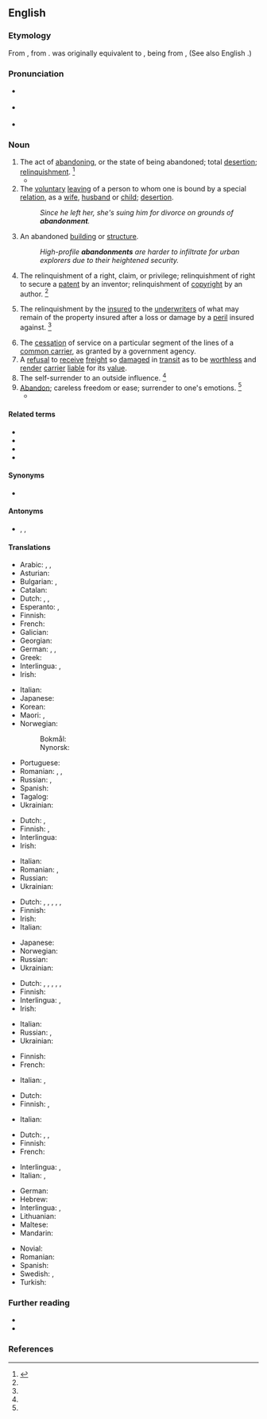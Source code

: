 ==English==
{{wikisource1911Enc|Abandonment}}

===Etymology===
From {{etyl|fr|en}} {{m|fr|abandonnement}}, from {{m|fr|abandonner||to abandon, relinquish}}. {{m|fr|abandonner}} was originally equivalent to {{m|fr||mettre à bandon|to leave to the jurisdiction, i.e. of another}}, {{m|fr|bandon}} being from {{etyl|ML.|en}} {{m|la|bandum}}, {{m|la|bannum||order, decree, ban}} (See also English {{m|en|banns}}.)

===Pronunciation===
* {{a|RP}} {{IPA|/əˈbæn.dn̩.mn̩t/|lang=en}}
* {{a|GenAm}} {{IPA|/əˈbæn.dn̩.mn̩t/|lang=en}}
* {{audio|en-us-abandonment.ogg|Audio (US)|lang=en}}

===Noun===
{{en-noun|~}}

# The act of [[abandoning]], or the state of being abandoned; total [[desertion]]; [[relinquishment]]. {{defdate|Late 16<sup>th</sup> century.}}<ref name=SOED>{{R:SOED5|page=2}}</ref>
#* {{quote-book|year=1790-1800|passage=To what are we reserved? An ''adequate'' compensation "for the sacrifice of powers the most nearly connected with us;"— an ''adequate'' compensation "for the direct or indirect annexation to France ot all the ports of the continent, from Dunkirk to Hamburgh;"— an ''adequate'' compensation "for the '''abandonment''' of the independence of Europe!"|author=[[w:Edmund Burke|Edmund Burke]]|title=[[w:Letters on a Regicide Peace|Letters on a Regicide Peace]]}}
# The [[voluntary]] [[leaving]] of a person to whom one is bound by a special [[relation]], as a [[wife]], [[husband]] or [[child]]; [[desertion]].
#: ''Since he left her, she's suing him for divorce on grounds of '''abandonment'''.''
# An abandoned [[building]] or [[structure]].
#: ''High-profile '''abandonments''' are harder to infiltrate for urban explorers due to their heightened security.''
# {{lb|en|legal}} The relinquishment of a right, claim, or privilege; relinquishment of right to secure a [[patent]] by an inventor; relinquishment of [[copyright]] by an author. {{defdate|Early 19<sup>th</sup> century.}}<ref name=SOED/>
# {{lb|en|legal}} The relinquishment by the [[insured]] to the [[underwriters]] of what may remain of the property insured after a loss or damage by a [[peril]] insured against. {{defdate|Early 19<sup>th</sup> century.}}<ref name=SOED/>
# The [[cessation]] of service on a particular segment of the lines of a [[common carrier]], as granted by a government agency.
# A [[refusal]] to [[receive]] [[freight]] so [[damaged]] in [[transit]] as to be [[worthless]] and [[render]] [[carrier]] [[liable]] for its [[value]].
# The self-surrender to an outside influence. {{defdate|Mid 19<sup>th</sup> century.}}<ref name=SOED/>
# [[abandon|Abandon]]; careless freedom or ease; surrender to one's emotions. {{defdate|Mid 19<sup>th</sup> century.}}<ref name=SOED/>
#* {{quote-book|title=Heart: In the Studio|author=Jake Brown|year=2008|passage=Roger, in terms of the strengths he brought to the band, was wild '''abandonment'''. So if Howard was in the pocket, Roger was bouncing off the walls, and Nancy was somewhere in the middle.}}

====Related terms====
* {{l|en|abandonable}}
* {{l|en|abandoned}}
* {{l|en|abandonee}}
* {{l|en|abandoner}}

====Synonyms====
* {{sense|careless freedom}} {{l|en|nonchalance}}

====Antonyms====
* {{sense|act of abandoning}} {{l|en|acquisition}}, {{l|en|arrogation}}, {{l|en|maintenance}}

====Translations====
{{trans-top|act of abandoning}}
* Arabic: {{t|ar|هِجْرَان|m}}, {{t|ar|هُجْرَان|m}}, {{t+|ar|هَجْر|m}}
* Asturian: {{t|ast|abandonu|m}}
* Bulgarian: {{t+|bg|напускане}}, {{t+|bg|изоставяне}}
* Catalan: {{t+|ca|abandó|m}}
* Dutch: {{t|nl|achterlating}}, {{t|nl|verlating}}, {{t+|nl|in de steek laten|n}}
* Esperanto: {{t|eo|dezerteco}}, {{t|eo|natureco}}
* Finnish: {{t+|fi|hylkääminen}}
* French: {{t+|fr|désertion|f}}
* Galician: {{t+|gl|abandono|m}}
* Georgian: {{t|ka|მიტოვება}}
* German: {{t|de|Überlassen|n}}, {{t+|de|Aufgabe|f}}, {{t|de|Preisgabe|f}}
* Greek: {{t+|el|απάρνηση|f}}
* Interlingua: {{t+|ia|abandono}}, {{t+|ia|abandonamento}}
* Irish: {{t|ga|tréigean|m}}
{{trans-mid}}
* Italian: {{t+|it|abbandono|m}}
* Japanese: {{t+|ja|放棄|tr=hōki}}
* Korean: {{t+|ko|포기}}
* Maori: {{t|mi|mahuetanga}}, {{t|mi|whakarerenga}}
* Norwegian:
*: Bokmål: {{t|nb|oppgivelse|m}}
*: Nynorsk: {{t|nn|oppgjeving|f}}
* Portuguese: {{t+|pt|abandono|m}}
* Romanian: {{t+|ro|abandonare|f}}, {{t+|ro|abandon|n}}, {{t+|ro|renunțare|f}}
* Russian: {{t+|ru|оставле́ние|n}}, {{t+|ru|отка́з|m}}
* Spanish: {{t+|es|abandono|m}}
* Tagalog: {{t|tl|pagpapabayâ}}
* Ukrainian: {{t+|uk|відмо́ва|f}}
{{trans-bottom}}

{{trans-top|maritime law: relinquishment of a property to underwriters}}
* Dutch: {{t|nl|abandonnement}}, {{t|nl|overlating}}
* Finnish: {{t+|fi|luovuttaminen}}, {{t+|fi|luovutus}}
* Interlingua: {{t+|ia|abandonamento}}
* Irish: {{t|ga|tréigean|m}}
{{trans-mid}}
* Italian: {{t+|it|rinuncia|m}}
* Romanian: {{t+|ro|renunțare|f}}, {{t+|ro|abandonare|f}}
* Russian: {{t+|ru|абандо́н|m}}
* Ukrainian: {{t+|uk|абандо́н|m}}
{{trans-bottom}}

{{trans-top|relinquishment of a right, claim or privilege}}
* Dutch: {{t+|nl|opgave}}, {{t+|nl|afstand}}, {{t+|nl|overgave}}, {{t|nl|overlating}}, {{t|nl|het prijsgeven}}, {{t|nl|het afstand doen van}}
* Finnish: {{t+|fi|luopuminen}}
* Irish: {{t|ga|tréigean|m}}
* Italian: {{t+|it|rinuncia|m}}
{{trans-mid}}
* Japanese: {{t+|ja|放棄|tr=hōki}}
* Norwegian: {{t|no|dereliksjon|m}}
* Russian: {{t+|ru|отка́з|m}}
* Ukrainian: {{t+|uk|абандон|m}}
{{trans-bottom}}

{{trans-top|voluntary leaving of a person}}
* Dutch: {{t|nl|achterlating}}, {{t|nl|verlating}}, {{t+|nl|verwaarlozing}}, {{t|nl|veronachtzaming}}, {{t|nl|het in de steek laten|n}}, {{t|nl|het laten zitten van}}
* Finnish: {{t+|fi|hylkääminen}}
* Interlingua: {{t+|ia|abandono}}, {{t+|ia|abandonamento}}
* Irish: {{t|ga|tréigean|m}}
{{trans-mid}}
* Italian: {{t+|it|abbandono|m}}
* Russian: {{t+|ru|оставле́ние|n}}, {{t+|ru|покида́ние|n}}
* Ukrainian: {{t|uk|залишення|n}}
{{trans-bottom}}

{{trans-top|cessation of service}}
* Finnish: {{t+|fi|lakkauttaminen}}
* French: {{t+|fr|désertion|f}}
{{trans-mid}}
* Italian: {{t+|it|rinuncia|f}}, {{t+|it|abbandono|m}}
{{trans-bottom}}

{{trans-top|refusal to receive freight}}
* Dutch: {{t|nl|vrachtweigering}}
* Finnish: {{t+|fi|palautus}}, {{t+|fi|palauttaminen}}
{{trans-mid}}
* Italian: {{t+|it|rinuncia|f}}
{{trans-bottom}}

{{trans-top|careless freedom}}
* Dutch: {{t|nl|ongedwongenheid}}, {{t|nl|uitbundigheid}}, {{t|nl|nonchalence}}
* Finnish: {{t+|fi|holtittomuus}}
* French: {{t+|fr|abandon|m}}
{{trans-mid}}
* Interlingua: {{t+|ia|abandono}}, {{t|ia|abnegation}}
* Italian: {{t+|it|abbandono|m}}, {{t+|it|abnegazione|m}}
{{trans-bottom}}

{{checktrans-top}}
* German: {{t-check|de|Hinterlassung}}
* Hebrew: {{t-check|he|נטישה|tr=net'isha|sc=Hebr}}
* Interlingua: {{t+check|ia|abandonamento}}, {{t+check|ia|abandono}}
* Lithuanian: {{t+check|lt|palikti}}
* Maltese: {{t-check|mt|abbandun}}
* Mandarin: {{t+check|cmn|委付|sc=Hani}}
{{trans-mid}}
* Novial: {{t-check|nov|abandono}}
* Romanian: {{t+check|ro|abandon|n}}
* Spanish: {{t+check|es|abandono|m}}
* Swedish: {{t+check|sv|uppgivande|c}}, {{t+check|sv|övergivande|c}}
* Turkish: {{t+check|tr|terk}}
{{trans-bottom}}

===Further reading===
* {{R:OneLook}}
* {{R:Webster 1913}}

===References===
<references/>